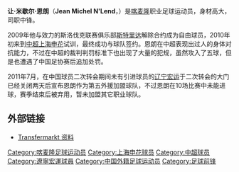 {{Infobox football biography
| playername = 恩朗
| fullname = 让·米歇尔·恩朗
| englishfullname = Jean Michel N'Lend
| countryofbirth = {{CMR}}
| cityofbirth =
| dateofbirth = {{birth date and age|1986|5|8}}
| height = {{height|m=1.92}}
| position = 中锋
| currentclub =
| clubnumber= 
| youthyears1 = ?-2004年
| youthyears2 = 2004-2006年
| youthclubs1 = {{flagicon|CMR}} Sable de Batié
| youthclubs2 = {{flagicon|CMR}} [[巴哈姆Fovu足球俱乐部|巴哈姆]]
| years1 = 2006-2007年
| years2 = 2007-2008年
| years3 = 2008-2009年
| years4 = 2010年
| years5 = 2011年
| years6 = 2012-2013年
| years7 = 2015年
| clubs1 = {{flagicon|MAR}} [[拉巴特皇家武装力量足球俱乐部|拉巴特皇家武装力量]]
| clubs2 = {{flagicon|ALG}} [[MC奥兰|MC奥兰]]
| clubs3 = {{flagicon|SVK}} [[多瑙斯特雷達足球俱樂部|斯特里达]]
| clubs4 = {{flagicon|CHN}} [[上海申花|上海申花]]
| clubs5 = {{flagicon|CHN}} [[辽宁宏运|辽宁宏运]]
| clubs6 = {{flagicon|Iraq}} [[艾爾索達體育會|艾爾索達]]
| clubs7 = {{flagicon|Jordan}} [[阿爾費薩里足球會|阿爾費薩里]]
| caps1 = 11
| caps2 = 14
| caps3 = 22
| caps4 = 19
| caps5 = 10
| caps6 = 23
| caps = 
| goals1 = 7
| goals2 = 0
| goals3 = 6
| goals4 = 5
| goals5 = 0
| goals6 = 6
| goals7 = 3
| nationalyears1 = 2007-2008年
| nationalyears2 = 2008年
| nationalteam1 = {{flagicon|CMR}} 喀麦隆U-23
| nationalteam2 = {{fb|CMR}}
| nationalcaps1 = 
| nationalgoals1 =  
| nationalcaps2 = 1
| nationalgoals2 = 0 
| pcupdate = 2011-11-2
|}}
'''让·米歇尔·恩朗'''（'''Jean Michel N'Lend'''，{{bd|1986年|5月8日|||N}}）是[[喀麦隆|喀麦隆]]职业足球运动员，身材高大，司职中锋。

2009年他与效力的斯洛伐克联赛俱乐部[[多瑙斯特雷達足球俱樂部|斯特里达]]解除合约成为自由球员，2010年初来到[[中超|中超]][[上海申花|上海申花]]试训，最终成功与球队签约。恩朗在中超表现出过人的身体对抗能力，不过在中超的裁判判罚标准下也出现了大量的犯规，虽然攻入了五球，但是也遭遇了中国足协赛后追加处罚。

2011年7月，在中国球员二次转会期间未有引进球员的[[辽宁宏运|辽宁宏运]]于二次转会的大门已经关闭两天后宣布恩朗作为第五外援加盟球队，不过恩朗在10场比赛中未能进球，赛季结束后被弃用，暂未加盟其它职业球队。

==外部链接==
* [http://www.transfermarkt.co.uk/en/spieler/88843/jean-michel-n%60lend/profil.html Transfermarkt 资料]{{dead link|date=2018年4月 |bot=InternetArchiveBot |fix-attempted=yes }}

{{DEFAULTSORT:NLEND, Jean Michel}}
[[Category:喀麦隆足球运动员|Category:喀麦隆足球运动员]]
[[Category:上海申花球员|Category:上海申花球员]]
[[Category:中超球员|Category:中超球员]]
[[Category:遼寧宏運球員|Category:遼寧宏運球員]]
[[Category:中国外籍足球运动员|Category:中国外籍足球运动员]]
[[Category:足球前锋|Category:足球前锋]]